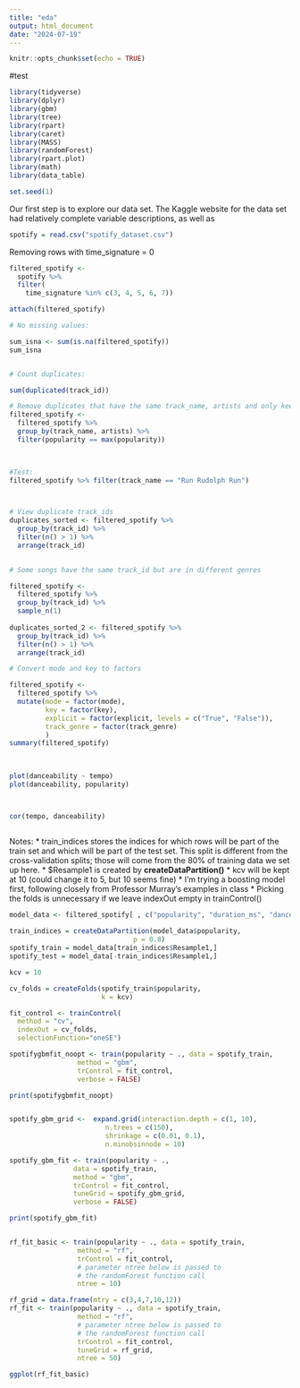 ```yaml
---
title: "eda"
output: html_document
date: "2024-07-19"
---
```


```r
knitr::opts_chunk$set(echo = TRUE)
```
#test
``` r

library(tidyverse)
library(dplyr)
library(gbm)
library(tree)
library(rpart)
library(caret)
library(MASS)
library(randomForest)
library(rpart.plot)
library(math)
library(data_table)

set.seed(1)
```

Our first step is to explore our data set. The Kaggle website for the data set had relatively complete variable descriptions, as well as 

``` r
spotify = read.csv("spotify_dataset.csv")

```

Removing rows with time_signature = 0
```r
filtered_spotify <- 
  spotify %>% 
  filter(
    time_signature %in% c(3, 4, 5, 6, 7))

attach(filtered_spotify)

# No missing values:

sum_isna <- sum(is.na(filtered_spotify))
sum_isna


# Count duplicates:

sum(duplicated(track_id))

# Remove duplicates that have the same track_name, artists and only keep the most popular song
filtered_spotify <-
  filtered_spotify %>%
  group_by(track_name, artists) %>% 
  filter(popularity == max(popularity))


 
#Test:  
filtered_spotify %>% filter(track_name == "Run Rudolph Run")



# View duplicate track_ids
duplicates_sorted <- filtered_spotify %>%
  group_by(track_id) %>%
  filter(n() > 1) %>%
  arrange(track_id)

 
# Some songs have the same track_id but are in different genres

filtered_spotify <-
  filtered_spotify %>% 
  group_by(track_id) %>% 
  sample_n(1)
  
duplicates_sorted_2 <- filtered_spotify %>%
  group_by(track_id) %>%
  filter(n() > 1) %>%
  arrange(track_id)

# Convert mode and key to factors

filtered_spotify <-
  filtered_spotify %>% 
  mutate(mode = factor(mode),
         key = factor(key),
         explicit = factor(explicit, levels = c("True", "False")),
         track_genre = factor(track_genre)
         )
summary(filtered_spotify)
  
  
```

``` r
plot(danceability ~ tempo)
plot(danceability, popularity)



cor(tempo, danceability)


```

```r


```


Notes:
* train_indices stores the indices for which rows will be part of the train set and which will be part of the test set. This split is different from the cross-validation splits; those will come from the 80% of training data we set up here. 
* $Resample1 is created by **createDataPartition()**
* kcv will be kept at 10 (could change it to 5, but 10 seems fine)
* I'm trying a boosting model first, following closely from Professor Murray's examples in class
* Picking the folds is unnecessary if we leave indexOut empty in trainControl()
``` r



model_data <- filtered_spotify[ , c("popularity", "duration_ms", "danceability", "energy")]
                                
train_indices = createDataPartition(model_data$popularity,
                               p = 0.8)
spotify_train = model_data[train_indices$Resample1,]
spotify_test = model_data[-train_indices$Resample1,]

kcv = 10

cv_folds = createFolds(spotify_train$popularity,
                       k = kcv)

fit_control <- trainControl(
  method = "cv",
  indexOut = cv_folds,
  selectionFunction="oneSE")

spotifygbmfit_noopt <- train(popularity ~ ., data = spotify_train, 
                 method = "gbm", 
                 trControl = fit_control,
                 verbose = FALSE)

print(spotifygbmfit_noopt)


spotify_gbm_grid <-  expand.grid(interaction.depth = c(1, 10), 
                        n.trees = c(150), 
                        shrinkage = c(0.01, 0.1),
                        n.minobsinnode = 10)

spotify_gbm_fit <- train(popularity ~ .,
                data = spotify_train,
                method = "gbm",
                trControl = fit_control,
                tuneGrid = spotify_gbm_grid,
                verbose = FALSE)

print(spotify_gbm_fit)



```

``` r

rf_fit_basic <- train(popularity ~ ., data = spotify_train, 
                 method = "rf", 
                 trControl = fit_control,
                 # parameter ntree below is passed to 
                 # the randomForest function call
                 ntree = 10)

rf_grid = data.frame(mtry = c(3,4,7,10,12))
rf_fit <- train(popularity ~ ., data = spotify_train, 
                 method = "rf", 
                 # parameter ntree below is passed to 
                 # the randomForest function call
                 trControl = fit_control,
                 tuneGrid = rf_grid,
                 ntree = 50)

ggplot(rf_fit_basic)

```